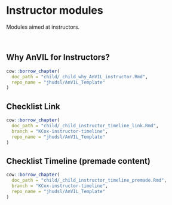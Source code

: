 # Instructor modules

Modules aimed at instructors.
 
<br>
 
## Why AnVIL for Instructors?

:::: {.borrowed_chunk}
```r
cow::borrow_chapter(
  doc_path = "child/_child_why_AnVIL_instructor.Rmd",
  repo_name = "jhudsl/AnVIL_Template"
)
```
::::

## Checklist Link

:::: {.borrowed_chunk}
```r
cow::borrow_chapter(
  doc_path = "child/_child_instructor_timeline_link.Rmd",
  branch = "KCox-instructor-timeline",
  repo_name = "jhudsl/AnVIL_Template"
)
```
::::

## Checklist Timeline (premade content)

:::: {.borrowed_chunk}
```r
cow::borrow_chapter(
  doc_path = "child/_child_instructor_timeline_premade.Rmd",
  branch = "KCox-instructor-timeline",
  repo_name = "jhudsl/AnVIL_Template"
)
```
::::
